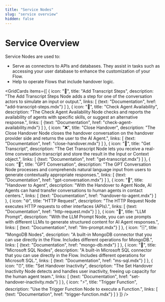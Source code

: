 ```yaml
---
title: "Service Nodes" 
slug: "service overview" 
hidden: false 
---
```



# Service Overview

Service Nodes are used to:

- Serve as connectors to APIs and databases. They assist in tasks such as accessing your user database to enhance the customization of your Flow.
- Help to operate Flows that include handover logic.

<GridCards items={[
  {
    icon: "💬",
    title: "Add Transcript Steps",
    description: "The Add Transcript Steps Node adds a step for one of the conversation actors to simulate an input or output.",
    links: [
      {text: "Documentation", href: "add-transcript-steps.mdx"}
    ]
  },
  {
    icon: "👥",
    title: "Check Agent Availability",
    description: "The Check Agent Availability Node checks and reports the availability of agents with specific skills, or suggest an alternative response.",
    links: [
      {text: "Documentation", href: "check-agent-availability.mdx"}
    ]
  },
  {
    icon: "❌",
    title: "Close Handover",
    description: "The Close Handover Node closes the handover conversation on the handover provider side and returns the user to the AI Agent.",
    links: [
      {text: "Documentation", href: "close-handover.mdx"}
    ]
  },
  {
    icon: "📝",
    title: "Get Transcript",
    description: "The Get Transcript Node lets you receive a real-time conversation transcript and store the result in the Input or Context object.",
    links: [
      {text: "Documentation", href: "get-transcript.mdx"}
    ]
  },
  {
    icon: "🤖",
    title: "GPT Conversation",
    description: "The GPT Conversation Node processes and comprehends natural language input from users to generate contextually appropriate responses.",
    links: [
      {text: "Documentation", href: "gpt-conversation.mdx"}
    ]
  },
  {
    icon: "🔄",
    title: "Handover to Agent",
    description: "With the Handover to Agent Node, AI Agents can hand transfer conversations to human agents in contact centers.",
    links: [
      {text: "Documentation", href: "handover-to-agent.mdx"}
    ]
  },
  {
    icon: "🌐",
    title: "HTTP Request",
    description: "The HTTP Request Node executes HTTP requests to other interfaces (APIs).",
    links: [
      {text: "Documentation", href: "http-request.mdx"}
    ]
  },
  {
    icon: "🧠",
    title: "LLM Prompt",
    description: "With the LLM Prompt Node, you can use prompts with different LLMs to generate structured content for AI Agent responses.",
    links: [
      {text: "Documentation", href: "llm-prompt.mdx"}
    ]
  },
  {
    icon: "🗄️",
    title: "MongoDB Nodes",
    description: "A built-in MongoDB connector that you can use directly in the Flow. Includes different operations for MongoDB.",
    links: [
      {text: "Documentation", href: "mongo-db.mdx"}
    ]
  },
  {
    icon: "💾",
    title: "Microsoft SQL Nodes",
    description: "A built-in Microsoft SQL connector that you can use directly in the Flow. Includes different operations for Microsoft SQL.",
    links: [
      {text: "Documentation", href: "ms-sql.mdx"}
    ]
  },
  {
    icon: "⏰",
    title: "Set Handover Inactivity",
    description: "The Set Handover Inactivity Node detects and handles user inactivity, freeing up capacity for the human agent team.",
    links: [
      {text: "Documentation", href: "set-handover-inactivity.mdx"}
    ]
  },
  {
    icon: "⚡",
    title: "Trigger Function",
    description: "Use the Trigger Function Node to execute a Function.",
    links: [
      {text: "Documentation", href: "trigger-function.mdx"}
    ]
  }
]} />
